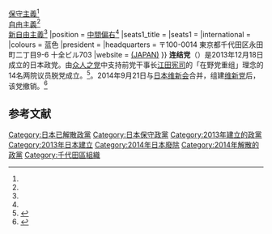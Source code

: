 {{Infobox political party
|leader = 江田宪司
|party_name         = 连结党
|native_name        = {{lang|ja|結いの党}} 
|party_logo         = 
|colorcode          = {{Party meta/color/连结党}}
|country            = 日本
|first_secretary    = 
|foundation         = 2013年12月18日
|解散               = 2014年9月21日
| split = [[众人之党|众人之党]]
|predecessor        = 
|ideology           = [[自由保守主義|自由保守主義]]<ref name="#1">{{Cite web|title=党の理念 {{!}} 結いの党|url=https://web.archive.org/web/20140923150841/http://yuinotoh.jp/philosophy/|date=2014-09-23|work=web.archive.org}}</ref><br>[[保守主義|保守主義]]<ref name="#1"/><br>[[自由主義|自由主義]]<ref name="#1"/><br>[[新自由主義|新自由主義]]<ref name="#1"/>
|position           = [[中間偏右|中間偏右]]<ref name="#1"/>
|seats1_title       = 
|seats1             = 
|international      = 
|colours            = 蓝色
|president          =
|headquarters       = 〒100-0014
東京都千代田区永田町二丁目9-6 十全ビル703
|website            = [http://www.yuinotoh.jp/ (JAPAN)]
}}
'''连结党'''（{{lang-ja|結いの党}}）是2013年12月18日成立的日本政党。由[[众人之党|众人之党]]中支持前党干事长[[江田宪司|江田宪司]]的「在野党重组」理念的14名两院议员脱党成立。<ref>{{Cite web |url=http://www.jiji.com/jc/c?g=pol&k=2013121800619 |title=时事通信社-2013/12/18-結いの党が旗揚げ＝江田氏ら、１４年秋までに野党勢力結集 |access-date=2014-06-27 |archive-url=https://web.archive.org/web/20140730031554/http://www.jiji.com/jc/c?g=pol&k=2013121800619 |archive-date=2014-07-30 |dead-url=yes }}</ref>。2014年9月21日与[[日本维新会|日本维新会]]合并，组建[[维新党|维新党]]后，该党撤销。<ref>{{Cite web |url=http://www.asahi.com/articles/ASG9P5R2CG9PPTIL00V.html |title=「維新の党」が結党大会　衆参５３議員で船出 |accessdate=2014-10-08 |archive-date=2014-10-14 |archive-url=https://web.archive.org/web/20141014060100/http://www.asahi.com/articles/ASG9P5R2CG9PPTIL00V.html |dead-url=no }}</ref>

==参考文献==
<references/>

{{DEFAULTSORT:Yui no Tō}}
[[Category:日本已解散政黨|Category:日本已解散政黨]]
[[Category:日本保守政黨|Category:日本保守政黨]]
[[Category:2013年建立的政黨|Category:2013年建立的政黨]]
[[Category:2013年日本建立|Category:2013年日本建立]]
[[Category:2014年日本廢除|Category:2014年日本廢除]]
[[Category:2014年解散的政黨|Category:2014年解散的政黨]]
[[Category:千代田區組織|Category:千代田區組織]]